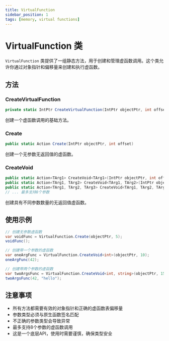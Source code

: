```yaml
---
title: VirtualFunction
sidebar_position: 1
tags: [memory, virtual functions]
---
```


# VirtualFunction 类

`VirtualFunction` 类提供了一组静态方法，用于创建和管理虚函数调用。这个类允许你通过对象指针和偏移量来创建和执行虚函数。

## 方法

### CreateVirtualFunction
```csharp
private static IntPtr CreateVirtualFunction(IntPtr objectPtr, int offset, IEnumerable<DataType> argumentTypes, DataType returnType, object[] arguments)
```
创建一个虚函数调用的基础方法。

### Create
```csharp
public static Action Create(IntPtr objectPtr, int offset)
```
创建一个无参数无返回值的虚函数。

### CreateVoid 
```csharp
public static Action<TArg1> CreateVoid<TArg1>(IntPtr objectPtr, int offset)
public static Action<TArg1, TArg2> CreateVoid<TArg1, TArg2>(IntPtr objectPtr, int offset)
public static Action<TArg1, TArg2, TArg3> CreateVoid<TArg1, TArg2, TArg3>(IntPtr objectPtr, int offset)
// ... 最多支持8个参数
```
创建具有不同参数数量的无返回值虚函数。

## 使用示例

```csharp
// 创建无参数虚函数
var voidFunc = VirtualFunction.Create(objectPtr, 5);
voidFunc();

// 创建带一个参数的虚函数
var oneArgFunc = VirtualFunction.CreateVoid<int>(objectPtr, 10);
oneArgFunc(42);

// 创建带两个参数的虚函数
var twoArgsFunc = VirtualFunction.CreateVoid<int, string>(objectPtr, 15);
twoArgsFunc(42, "hello");
```

## 注意事项

- 所有方法都需要有效的对象指针和正确的虚函数表偏移量
- 参数类型必须与原生函数签名匹配
- 不正确的参数类型会导致异常
- 最多支持8个参数的虚函数调用
- 这是一个底层API，使用时需要谨慎，确保类型安全 